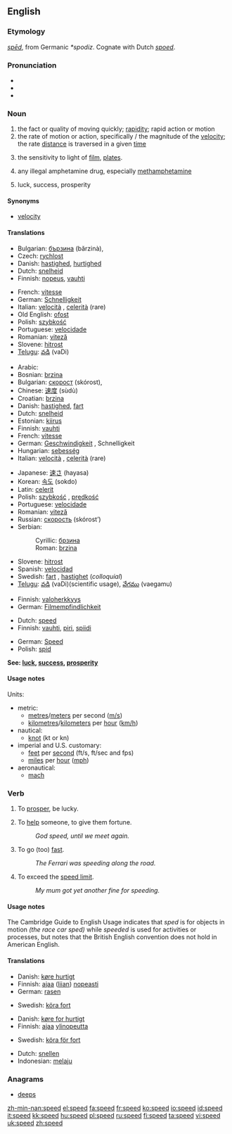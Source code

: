 {{wikipedia|dab=speed (disambiguation)|speed}}
==English==

===Etymology===
{{OE.}} ''[[sped#Old English|spēd]]'', from Germanic ''*spodiz''.  Cognate with Dutch ''[[spoed]]''.

===Pronunciation===
*{{IPA|/spiːd/}}
*{{audio|en-us-speed.ogg|Audio (US)}}
*{{rhymes|iːd}}

===Noun===
{{en-noun}}

# the fact or quality of moving quickly; [[rapidity]]; rapid action or motion
# the rate of motion or action, specifically {{math}}/{{physics}} the magnitude of the [[velocity]]; the rate [[distance]] is traversed in a given [[time]]
# {{photography}} the sensitivity to light of [[film]], [[plates]].  <!--, etc.; [[shutter speed]] -->
# {{slang}} any illegal amphetamine drug, especially [[methamphetamine]]
# {{archaic}} luck, success, prosperity

====Synonyms====
*[[velocity]]

====Translations====
{{trans-top|rapidity}}
*Bulgarian: [[бързина]] (bărzinà), {{f}}
*Czech: [[rychlost]] {{f}}
*Danish: [[hastighed]], [[hurtighed]]
*Dutch: [[snelheid]] {{f}}
*Finnish: [[nopeus]], [[vauhti]]
{{trans-mid}}
*French: [[vitesse]]
*German: [[Schnelligkeit]]
*Italian: [[velocità]] {{f}}, [[celerità]] {{f}}(rare)
*Old English: [[ofost]] {{f}}
*Polish: [[szybkość]] {{f}}
*Portuguese: [[velocidade]] {{f}}
*Romanian: [[viteză]] {{f}}
*Slovene: [[hitrost]] {{f}}
*[[Telugu]]: [[వడి]] (vaDi)
{{trans-bottom}}

{{trans-top|rate of motion}}
*Arabic: {{ARchar|[[سرعة]]}} {{unicode|(súrʕa)}} {{f}}
*Bosnian: [[brzina#Bosnian|brzina]] {{f}}
*Bulgarian: [[скорост]] (skórost), {{f}}
*Chinese: [[速度]] (sùdù)
*Croatian: [[brzina#Croatian|brzina]] {{f}}
*Danish: [[hastighed]], [[fart]]
*Dutch: [[snelheid]] {{f}}
*Estonian: [[kiirus]]
*Finnish: [[vauhti]]
*French: [[vitesse]] {{f}}
*German: [[Geschwindigkeit]] {{f}}, Schnelligkeit {{f}}
*Hungarian: [[sebesség]]
*Italian: [[velocità]] {{f}}, [[celerità]] {{f}}(rare)
{{trans-mid}}
*Japanese: [[速さ]] (hayasa)
*Korean: [[속도]] (sokdo)
*Latin: [[celerit]]
*Polish: [[szybkość]] {{f}}, [[prędkość]] {{f}}
*Portuguese: [[velocidade]] {{f}}
*Romanian: [[viteză]] {{f}}
*Russian: [[скорость]] (skórost’) {{f}}
*Serbian:
*:Cyrillic: [[брзина#Serbian|брзина]] {{f}}
*:Roman: [[brzina#Serbian|brzina]]   {{f}}
*Slovene: [[hitrost]] {{f}}
*Spanish: [[velocidad]] {{f}}
*Swedish: [[fart]] {{c}}, [[hastighet]] {{c}} (''colloquial'')
*[[Telugu]]: [[వడి]] (vaDi)(scientific usage), [[వేగము]] (vaegamu)
{{trans-bottom}}

{{trans-top|photographic speed}}
*Finnish: [[valoherkkyys]]
*German: [[Filmempfindlichkeit]]
{{trans-mid}}
{{trans-bottom}}

{{trans-top|slang: methamphetamine}}
*Dutch: [[speed#Dutch|speed]]
*Finnish: [[vauhti]], [[piri]], [[spiidi]]
{{trans-mid}}
*German: [[Speed]] {{n}}
*Polish: {{slang}} [[spid]] {{m}}
{{trans-bottom}}

{{trans-top|luck, success}}
'''See: [[luck]], [[success]], [[prosperity]]'''
{{trans-bottom}}

====Usage notes====
Units:
*metric:
**[[metre]]s/[[meter]]s per second ([[m/s]])
**[[kilometre]]s/[[kilometer]]s per [[hour]] ([[km/h]])
*nautical:
**[[knot]] (kt or kn)
*imperial and U.S. customary:
**[[foot|feet]] per [[second]] (ft/s, ft/sec and fps)
**[[mile]]s per [[hour]] ([[mph]])
*aeronautical:
**[[mach]]

===Verb===
{{en-verb|speeds|speeding|'''[[sped]] '''or''' [[speeded]]'''}}

# {{context|archaic|intransitive}} To [[prosper]], be lucky.
# {{context|archaic|transitive}} To [[help]] someone, to give them fortune.
#:''God speed, until we meet again.''
# To go (too) [[fast]].
#:''The Ferrari was speeding along the road.''
# To exceed the [[speed limit]].
#:''My mum got yet another fine for speeding.''

====Usage notes====
The Cambridge Guide to English Usage indicates that ''sped'' is for objects in motion ''(the race car sped)'' while ''speeded'' is used for activities or processes, but notes that the British English convention does not hold in American English.  <!--Sped is the only correct form in American English, but additional references are still needed for that...rfv?  Also, should ''speeded'' be only listed as a related term to [[sped]] but not linked here at all?-->

====Translations====
{{trans-top|to go fast}}
*Danish: [[køre hurtigt]]
*Finnish: [[ajaa]] ([[liian]]) [[nopea|nopeasti]]
*German: [[rasen]]
{{trans-mid}}
*Swedish: [[köra fort]]
{{trans-bottom}}

{{trans-top|to exceed speed limit}}
*Danish: [[køre for hurtigt]]
*Finnish: [[ajaa]] [[ylinopeus|ylinopeutta]]
{{trans-mid}}
*Swedish: [[köra för fort]]
{{trans-bottom}}

{{checktrans}}
{{trans-top|translations to be checked}}
*Dutch: [[snellen]]
*Indonesian: [[laju|melaju]]
{{trans-mid}}
{{trans-bottom}}

===Anagrams===
*[[deeps]]

[[zh-min-nan:speed]]
[[el:speed]]
[[fa:speed]]
[[fr:speed]]
[[ko:speed]]
[[io:speed]]
[[id:speed]]
[[it:speed]]
[[kk:speed]]
[[hu:speed]]
[[pl:speed]]
[[ru:speed]]
[[fi:speed]]
[[ta:speed]]
[[vi:speed]]
[[uk:speed]]
[[zh:speed]]